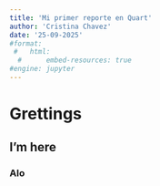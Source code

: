 ```yaml
---
title: 'Mi primer reporte en Quart'
author: 'Cristina Chavez'
date: '25-09-2025'
#format:
 #   html:
  #      embed-resources: true
#engine: jupyter
---
```

# Grettings

## I'm here

### Alo
